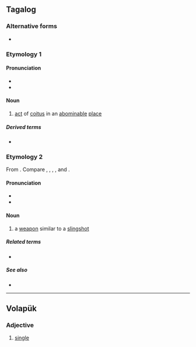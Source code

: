 ==Tagalog==

===Alternative forms===
* {{alter|tl|balatic}} {{q|obsolete}}

===Etymology 1===
====Pronunciation====
* {{hyph|tl|ba|la|tik}}
* {{tl-IPA|balatík}}

====Noun====
{{tl-noun|balatík}}

# {{lb|tl|obsolete}} [[act]] of [[coitus]] in an [[abominable]] [[place]]

=====Derived terms=====
* {{l|tl|magbalatik}}

===Etymology 2===
From {{der|tl|poz-pro|*bala(n)tik||spring back suddenly; spring-set spear trap; the constellation Orion}}. Compare {{cog|ilo|balantik}}, {{cog|akl|baeatik}}, {{cog|ceb|balatik}}, {{cog|mbb|belatik}}, and {{cog|ms|belantek}}. 

====Pronunciation====
* {{hyph|tl|ba|la|tik}}
* {{tl-IPA}}

====Noun====
{{tl-noun}}

# {{lb|tl|obsolete}} a [[weapon]] similar to a [[slingshot]]

=====Related terms=====
* {{l|tl|Balatik}}

=====See also=====
* {{l|tl|saltik}}

----

==Volapük==

===Adjective===
{{head|vo|adjective}}

# [[single]]